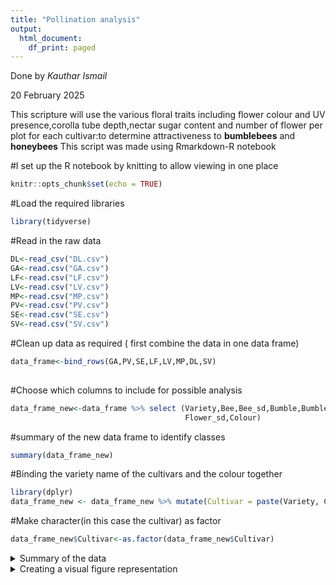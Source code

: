```yaml
---
title: "Pollination analysis"
output:
  html_document:
    df_print: paged
---
```

Done by *Kauthar Ismail*

20 February 2025

This scripture will use the various floral traits including flower colour and UV presence,corolla tube depth,nectar sugar content and number of flower per plot for each cultivar:to determine attractiveness to **bumblebees** and **honeybees**
This script was made using Rmarkdown-R notebook

#I set up the R notebook by knitting to allow viewing in one place 
```r
knitr::opts_chunk$set(echo = TRUE)
```

#Load the required libraries 
```r
library(tidyverse)
```

#Read in the raw data 
```r
DL<-read_csv("DL.csv")
GA<-read.csv("GA.csv")
LF<-read.csv("LF.csv")
LV<-read.csv("LV.csv")
MP<-read.csv("MP.csv")
PV<-read.csv("PV.csv")
SE<-read.csv("SE.csv")
SV<-read.csv("SV.csv")
```
#Clean up data as required ( first combine the data in one data frame)
```r
data_frame<-bind_rows(GA,PV,SE,LF,LV,MP,DL,SV)
            
```
#Choose which columns to include for possible analysis 
```r
data_frame_new<-data_frame %>% select (Variety,Bee,Bee_sd,Bumble,Bumble_sd,NSC,NSC_sd,Corolla,Corolla_sd,Flower,
                                       Flower_sd,Colour)
```

#summary of the new data frame to identify classes
```r
summary(data_frame_new)
```

#Binding the variety name of the cultivars and the colour together
```r
library(dplyr)
data_frame_new <- data_frame_new %>% mutate(Cultivar = paste(Variety, Colour, sep = " "))

```
#Make character(in this case the cultivar) as factor
```r
data_frame_new$Cultivar<-as.factor(data_frame_new$Cultivar)
```

<details>
  <summary>Summary of the data</summary>
 #Looking at the summary of the data to ensure factors and numerics 
```r
summary(data_frame_new)
data_frame_new
```
</details>


<details>
  <summary>Creating a visual figure representation </summary>
#Convert the data to long format and create a plot showing the                                      differences in nectar sugar content(NSC),corolla,flower,Bees and bumblebees                                  in the different cultivars 
```r
data_frame_new %>% pivot_longer(cols=c("NSC","Corolla","Flower","Bee","Bumble"),
                              names_to="variable",values_to="value") %>% slice_head(n=50) %>%
  ggplot() +
    geom_boxplot(aes(y = value, x = Cultivar)) +
    theme(axis.text.x = element_text(angle = 45, hjust = 1)) +
    facet_wrap(vars(variable), scales = "free")

```




```r

```

